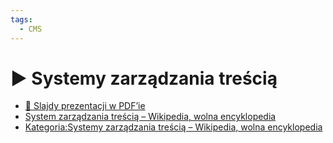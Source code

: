 ```yaml
---
tags:
  - CMS
---
```



# ▶️ Systemy zarządzania treścią

<VimeoPlayer videoId="745782062" />

- [📄 Slajdy prezentacji w PDF’ie](/download/slidev/1-4-2-cmsy-tradycyjne-i-bezglowe.pdf)
- [System zarządzania treścią – Wikipedia, wolna encyklopedia](https://pl.wikipedia.org/wiki/System_zarz%C4%85dzania_tre%C5%9Bci%C4%85)
- [Kategoria:Systemy zarządzania treścią – Wikipedia, wolna encyklopedia](https://pl.wikipedia.org/wiki/Kategoria:Systemy_zarz%C4%85dzania_tre%C5%9Bci%C4%85)
